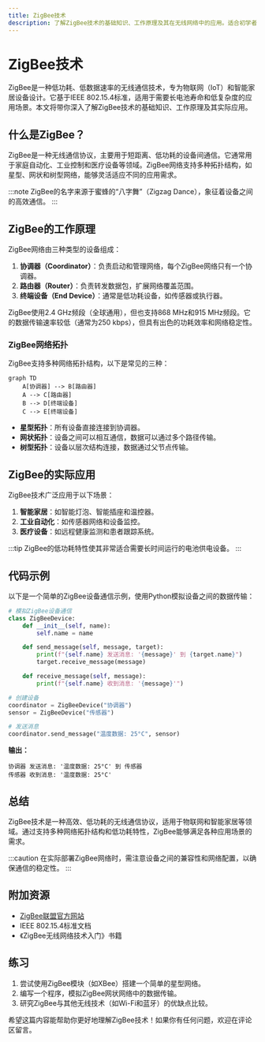```yaml
---
title: ZigBee技术
description: 了解ZigBee技术的基础知识、工作原理及其在无线网络中的应用。适合初学者的全面指南。
---
```


# ZigBee技术

ZigBee是一种低功耗、低数据速率的无线通信技术，专为物联网（IoT）和智能家居设备设计。它基于IEEE 802.15.4标准，适用于需要长电池寿命和低复杂度的应用场景。本文将带你深入了解ZigBee技术的基础知识、工作原理及其实际应用。

## 什么是ZigBee？

ZigBee是一种无线通信协议，主要用于短距离、低功耗的设备间通信。它通常用于家庭自动化、工业控制和医疗设备等领域。ZigBee网络支持多种拓扑结构，如星型、网状和树型网络，能够灵活适应不同的应用需求。

:::note
ZigBee的名字来源于蜜蜂的“八字舞”（Zigzag Dance），象征着设备之间的高效通信。
:::

## ZigBee的工作原理

ZigBee网络由三种类型的设备组成：

1. **协调器（Coordinator）**：负责启动和管理网络，每个ZigBee网络只有一个协调器。
2. **路由器（Router）**：负责转发数据包，扩展网络覆盖范围。
3. **终端设备（End Device）**：通常是低功耗设备，如传感器或执行器。

ZigBee使用2.4 GHz频段（全球通用），但也支持868 MHz和915 MHz频段。它的数据传输速率较低（通常为250 kbps），但具有出色的功耗效率和网络稳定性。

### ZigBee网络拓扑

ZigBee支持多种网络拓扑结构，以下是常见的三种：

```mermaid
graph TD
    A[协调器] --> B[路由器]
    A --> C[路由器]
    B --> D[终端设备]
    C --> E[终端设备]
```

- **星型拓扑**：所有设备直接连接到协调器。
- **网状拓扑**：设备之间可以相互通信，数据可以通过多个路径传输。
- **树型拓扑**：设备以层次结构连接，数据通过父节点传输。

## ZigBee的实际应用

ZigBee技术广泛应用于以下场景：

1. **智能家居**：如智能灯泡、智能插座和温控器。
2. **工业自动化**：如传感器网络和设备监控。
3. **医疗设备**：如远程健康监测和患者跟踪系统。

:::tip
ZigBee的低功耗特性使其非常适合需要长时间运行的电池供电设备。
:::

## 代码示例

以下是一个简单的ZigBee设备通信示例，使用Python模拟设备之间的数据传输：

```python
# 模拟ZigBee设备通信
class ZigBeeDevice:
    def __init__(self, name):
        self.name = name

    def send_message(self, message, target):
        print(f"{self.name} 发送消息: '{message}' 到 {target.name}")
        target.receive_message(message)

    def receive_message(self, message):
        print(f"{self.name} 收到消息: '{message}'")

# 创建设备
coordinator = ZigBeeDevice("协调器")
sensor = ZigBeeDevice("传感器")

# 发送消息
coordinator.send_message("温度数据: 25°C", sensor)
```

**输出：**
```
协调器 发送消息: '温度数据: 25°C' 到 传感器
传感器 收到消息: '温度数据: 25°C'
```

## 总结

ZigBee技术是一种高效、低功耗的无线通信协议，适用于物联网和智能家居等领域。通过支持多种网络拓扑结构和低功耗特性，ZigBee能够满足各种应用场景的需求。

:::caution
在实际部署ZigBee网络时，需注意设备之间的兼容性和网络配置，以确保通信的稳定性。
:::

## 附加资源

- [ZigBee联盟官方网站](https://zigbeealliance.org)
- IEEE 802.15.4标准文档
- 《ZigBee无线网络技术入门》书籍

## 练习

1. 尝试使用ZigBee模块（如XBee）搭建一个简单的星型网络。
2. 编写一个程序，模拟ZigBee网状网络中的数据传输。
3. 研究ZigBee与其他无线技术（如Wi-Fi和蓝牙）的优缺点比较。

希望这篇内容能帮助你更好地理解ZigBee技术！如果你有任何问题，欢迎在评论区留言。